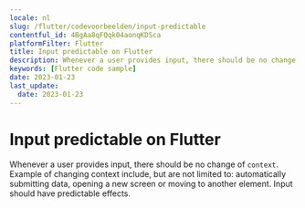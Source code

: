 ```yaml
---
locale: nl
slug: /flutter/codevoorbeelden/input-predictable
contentful_id: 4BgAa8qFQqk04aonqKDSca
platformFilter: Flutter
title: Input predictable on Flutter
description: Whenever a user provides input, there should be no change of context.
keywords: [Flutter code sample]
date: 2023-01-23
last_update:
  date: 2023-01-23
---
```


# Input predictable on Flutter

Whenever a user provides input, there should be no change of `context`. Example of changing context include, but are not limited to: automatically submitting data, opening a new screen or moving to another element. Input should have predictable effects.

<CodeSample id="input-predictable" locale="nl" platform="flutter"/>

